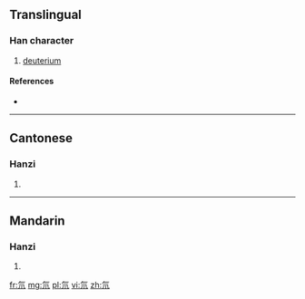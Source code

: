 ==Translingual==

===Han character===
{{Han char|rn=84|rad=气|as=02|sn=6|four=8021<sub>7</sub>|canj=人弓中中 (ONLL)}}

# [[deuterium]]

====References====
* {{Han ref|kx=0599.041|dkj=17046|hdz=32010.030|uh=6C18|ud=27672|bh=C9F7|bd=51703}}

----

==Cantonese==

===Hanzi===
{{yue-hanzi|jyut=dou1|y=dou1}}

# {{defn|lang=yue|sort=气02}}

----

==Mandarin==

===Hanzi===
{{cmn-hanzi|pin=[[dāo]] ([[dao1]])|wg=tao<sup>1</sup>}}

# {{defn|lang=cmn|sort=气02}}

[[fr:氘]]
[[mg:氘]]
[[pl:氘]]
[[vi:氘]]
[[zh:氘]]